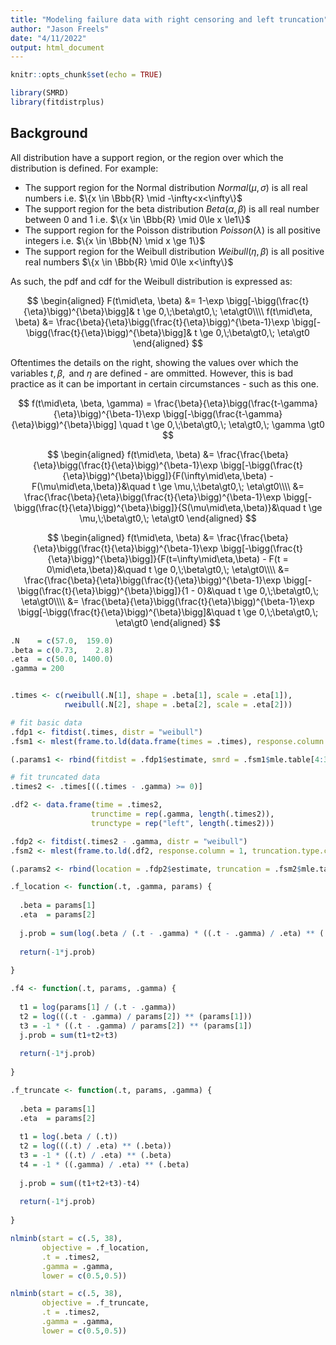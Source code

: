 ```yaml
---
title: "Modeling failure data with right censoring and left truncation"
author: "Jason Freels"
date: "4/11/2022"
output: html_document
---
```


```r
knitr::opts_chunk$set(echo = TRUE)

library(SMRD)
library(fitdistrplus)
```

## Background

All distribution have a support region, or the region over which the distribution is defined.  For example:

- The support region for the Normal distribution $Normal(\mu, \sigma)$ is all real numbers i.e. $\{x \in \Bbb{R} \mid -\infty<x<\infty\}$
- The support region for the beta distribution $Beta(\alpha, \beta)$ is all real number between 0 and 1 i.e. $\{x \in \Bbb{R} \mid 0\le x \le1\}$
- The support region for the Poisson distribution $Poisson(\lambda)$ is all positive integers i.e. $\{x \in \Bbb{N} \mid x \ge 1\}$
- The support region for the Weibull distribution $Weibull(\eta, \beta$) is all positive real numbers  $\{x \in \Bbb{R} \mid 0\le x<\infty\}$

As such, the pdf and cdf for the Weibull distribution is expressed as:

$$
\begin{aligned}
F(t\mid\eta, \beta) &= 1-\exp \bigg[-\bigg(\frac{t}{\eta}\bigg)^{\beta}\bigg]& t \ge 0,\;\beta\gt0,\; \eta\gt0\\\\
f(t\mid\eta, \beta) &= \frac{\beta}{\eta}\bigg(\frac{t}{\eta}\bigg)^{\beta-1}\exp \bigg[-\bigg(\frac{t}{\eta}\bigg)^{\beta}\bigg]& t \ge 0,\;\beta\gt0,\; \eta\gt0
\end{aligned}
$$

Oftentimes the details on the right, showing the values over which the variables $t, \beta, \text{ and } \eta$ are defined - are ommitted.  However, this is bad practice as it can be important in certain circumstances - such as this one.


$$
f(t\mid\eta, \beta, \gamma) = \frac{\beta}{\eta}\bigg(\frac{t-\gamma}{\eta}\bigg)^{\beta-1}\exp \bigg[-\bigg(\frac{t-\gamma}{\eta}\bigg)^{\beta}\bigg] \quad t \ge 0,\;\beta\gt0,\; \eta\gt0,\; \gamma \gt0
$$

$$
\begin{aligned}
f(t\mid\eta, \beta) &= \frac{\frac{\beta}{\eta}\bigg(\frac{t}{\eta}\bigg)^{\beta-1}\exp \bigg[-\bigg(\frac{t}{\eta}\bigg)^{\beta}\bigg]}{F(\infty\mid\eta,\beta) - F(\mu\mid\eta,\beta)}&\quad t \ge \mu,\;\beta\gt0,\; \eta\gt0\\\\
&= \frac{\frac{\beta}{\eta}\bigg(\frac{t}{\eta}\bigg)^{\beta-1}\exp \bigg[-\bigg(\frac{t}{\eta}\bigg)^{\beta}\bigg]}{S(\mu\mid\eta,\beta)}&\quad t \ge \mu,\;\beta\gt0,\; \eta\gt0
\end{aligned}
$$

$$
\begin{aligned}
f(t\mid\eta, \beta) &= \frac{\frac{\beta}{\eta}\bigg(\frac{t}{\eta}\bigg)^{\beta-1}\exp \bigg[-\bigg(\frac{t}{\eta}\bigg)^{\beta}\bigg]}{F(t=\infty\mid\eta,\beta) - F(t = 0\mid\eta,\beta)}&\quad t \ge 0,\;\beta\gt0,\; \eta\gt0\\\\
 &= \frac{\frac{\beta}{\eta}\bigg(\frac{t}{\eta}\bigg)^{\beta-1}\exp \bigg[-\bigg(\frac{t}{\eta}\bigg)^{\beta}\bigg]}{1 - 0}&\quad t \ge 0,\;\beta\gt0,\; \eta\gt0\\\\
  &= \frac{\beta}{\eta}\bigg(\frac{t}{\eta}\bigg)^{\beta-1}\exp \bigg[-\bigg(\frac{t}{\eta}\bigg)^{\beta}\bigg]&\quad t \ge 0,\;\beta\gt0,\; \eta\gt0
\end{aligned}
$$

```r
.N    = c(57.0,  159.0)
.beta = c(0.73,    2.8)
.eta  = c(50.0, 1400.0)
.gamma = 200


.times <- c(rweibull(.N[1], shape = .beta[1], scale = .eta[1]),
            rweibull(.N[2], shape = .beta[2], scale = .eta[2]))

# fit basic data
.fdp1 <- fitdist(.times, distr = "weibull")
.fsm1 <- mlest(frame.to.ld(data.frame(times = .times), response.column = 1), "weibull")

(.params1 <- rbind(fitdist = .fdp1$estimate, smrd = .fsm1$mle.table[4:3,1]))

# fit truncated data
.times2 <- .times[((.times - .gamma) >= 0)]

.df2 <- data.frame(time = .times2, 
                  trunctime = rep(.gamma, length(.times2)),
                  trunctype = rep("left", length(.times2)))

.fdp2 <- fitdist(.times2 - .gamma, distr = "weibull")
.fsm2 <- mlest(frame.to.ld(.df2, response.column = 1, truncation.type.column = 3, truncation.response.column = 2), "weibull")

(.params2 <- rbind(location = .fdp2$estimate, truncation = .fsm2$mle.table[4:3,1]))
```



```r
.f_location <- function(.t, .gamma, params) {
  
  .beta = params[1]
  .eta  = params[2]
  
  j.prob = sum(log(.beta / (.t - .gamma) * ((.t - .gamma) / .eta) ** (.beta) * exp(-1 * ((.t - .gamma) / .eta) ** (.beta))))
  
  return(-1*j.prob)
  
}

.f4 <- function(.t, params, .gamma) {
  
  t1 = log(params[1] / (.t - .gamma)) 
  t2 = log(((.t - .gamma) / params[2]) ** (params[1]))
  t3 = -1 * ((.t - .gamma) / params[2]) ** (params[1])
  j.prob = sum(t1+t2+t3)
  
  return(-1*j.prob)
  
}

.f_truncate <- function(.t, params, .gamma) {
  
  .beta = params[1]
  .eta  = params[2]
  
  t1 = log(.beta / (.t)) 
  t2 = log(((.t) / .eta) ** (.beta))
  t3 = -1 * ((.t) / .eta) ** (.beta)
  t4 = -1 * ((.gamma) / .eta) ** (.beta)
  
  j.prob = sum((t1+t2+t3)-t4)
  
  return(-1*j.prob)
  
}
```


```r
nlminb(start = c(.5, 38), 
       objective = .f_location, 
       .t = .times2, 
       .gamma = .gamma,
       lower = c(0.5,0.5))
```

```r
nlminb(start = c(.5, 38), 
       objective = .f_truncate, 
       .t = .times2, 
       .gamma = .gamma,
       lower = c(0.5,0.5))
```

